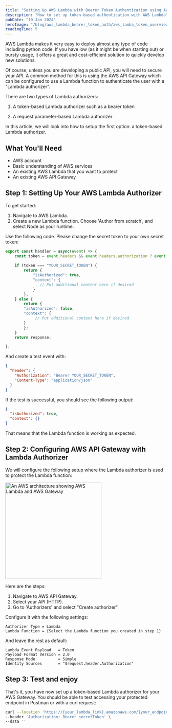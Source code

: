 ```yaml
---
title: "Setting Up AWS Lambda with Bearer Token Authentication using AWS API Gateway"
description: "How to set up token-based authentication with AWS Lambda"
pubDate: "10 Jan 2024"
heroImage: "/blog/aws_lambda_bearer_token_auth/aws_lamba_token_overview.png"
readingTime: 5
---
```


AWS Lambda makes it very easy to deploy almost any type of code including python code. If you have low (as it might be when starting out) or bursty usage, it offers a great and cost-efficient solution to quickly develop new solutions.

Of course, unless you are developing a public API, you will need to secure your API. A common method for this is using the AWS API Gateway which can be configured to use a Lambda function to authenticate the user with a "Lambda authorizer".

There are two types of Lambda authorizers:

1. A token-based Lambda authorizer such as a bearer token

2. A request parameter-based Lambda authorizer

In this article, we will look into how to setup the first option: a token-based Lambda authorizer.

## What You'll Need

* AWS account
* Basic understanding of AWS services
* An existing AWS Lambda that you want to protect
* An existing AWS API Gateway

## Step 1: Setting Up Your AWS Lambda Authorizer

To get started:

1. Navigate to AWS Lambda.
2. Create a new Lambda function. Choose 'Author from scratch', and select Node as your runtime.

Use the following code. Please change the secret token to your own secret token:

```javascript
export const handler = async(event) => {    
    const token = event.headers && event.headers.authorization ? event.headers.authorization.replace('Bearer ', '') : "";
    
    if (token === "YOUR_SECRET_TOKEN") {
        return {
            "isAuthorized": true,
            "context": {
               // Put additional content here if desired
            }
        };
    } else {
        return {
        "isAuthorized": false,
        "context": {
             // Put additional content here if desired
        }
        };
    }
    return response;

};
```

And create a test event with:

```json
{
  "header": {
    "Authorization": "Bearer YOUR_SECRET_TOKEN",
    "Content-Type": "application/json"
  }
}
```

If the test is successful, you should see the following output:

```json
{
  "isAuthorized": true,
  "context": {}
}
```

That means that the Lambda function is working as expected.

## Step 2: Configuring AWS API Gateway with Lambda Authorizer

We will configure the following setup where the Lambda authorizer is used to protect the Lambda function:

<Image src={architecture} alt="An AWS architecture showing AWS Lambda and AWS Gateway" height="300px" />

Here are the steps:

1. Navigate to AWS API Gateway.
2. Select your API (HTTP).
3. Go to 'Authorizers' and select "Create authorizer"

Configure it with the following settings:

```text
Authorizer Type = Lambda
Lambda Function = {Select the Lambda function you created in step 1}
```

And leave the rest as default:

```text
Lambda Event Payload   = Token
Payload Format Version = 2.0
Response Mode          = Simple
Identity Sources       = "$request.header.Authorization"
```

## Step 3: Test and enjoy

That's it, you have now set up a token-based Lambda authorizer for your AWS Gateway. You should be able to test accessing your protected endpoint in Postman or with a curl request:

```bash
curl --location 'https://{your_lambda_link}.amazonaws.com/{your_endpoint}' \
--header 'Authorization: Bearer secretToken' \
--data ''
```
